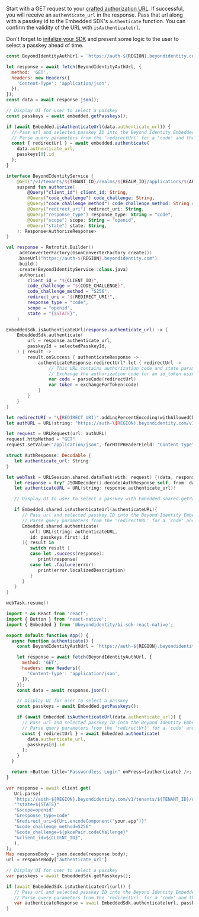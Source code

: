 
Start with a GET request to your [crafted authorization URL](#craft-your-authorization-request). If successful, you will receive an `authenticate_url` in the response. Pass that url along with a passkey id to the Embedded SDK's `authenticate` function. You can confirm the validity of the URL with `isAuthenticateUrl`.

Don't forget to [initalize your SDK](/docs/next/sdk-setup) and present some logic to the user to select a passkey ahead of time.

<Tabs groupId="authenticate-platform" queryString>

<TabItem value="javascript" label="Javascript">

```javascript
const BeyondIdentityAuthUrl = `https://auth-${REGION}.beyondidentity.com/v1/tenants/${TENANT_ID}/realms/${REALM_ID}/applications/${APPLICATION_ID}/authorize?response_type=code&client_id=${CLIENT_ID}&redirect_uri=${URI_ENCODED_REDIRECT_URI}&scope=openid&state=${STATE}&code_challenge_method=S256&code_challenge=${PKCE_CODE_CHALLENGE}`;

let response = await fetch(BeyondIdentityAuthUrl, {
  method: 'GET',
  headers: new Headers({
    'Content-Type': 'application/json',
  }),
});
const data = await response.json();

// Display UI for user to select a passkey
const passkeys = await embedded.getPasskeys();

if (await Embedded.isAuthenticateUrl(data.authenticate_url)) {
  // Pass url and selected passkey ID into the Beyond Identity Embedded SDK authenticate function
  // Parse query parameters from the 'redirectUrl' for a 'code' and then exchange that code for an access token in a server
  const { redirectUrl } = await embedded.authenticate(
    data.authenticate_url,
    passkeys[0].id
  );
}
```

</TabItem>

<TabItem value="kotlin" label="Kotlin">

```kotlin
interface BeyondIdentityService {
    @GET("/v1/tenants/${TENANT_ID}/realms/${REALM_ID}/applications/${APPLICATION_ID}/authorize")
    suspend fun authorize(
        @Query("client_id") client_id: String,
        @Query("code_challenge") code_challenge: String,
        @Query("code_challenge_method") code_challenge_method: String = "S256",
        @Query("redirect_uri") redirect_uri: String,
        @Query("response_type") response_type: String = "code",
        @Query("scope") scope: String = "openid",
        @Query("state") state: String,
    ): Response<AuthorizeResponse>
}

val response = Retrofit.Builder()
    .addConverterFactory(GsonConverterFactory.create())
    .baseUrl("https://auth-${REGION}.beyondidentity.com")
    .build()
    .create(BeyondIdentityService::class.java)
    .authorize(
        client_id = "${CLIENT_ID}",
        code_challenge = "${CODE_CHALLENGE}",
        code_challenge_method = "S256",
        redirect_uri = "${REDIRECT_URI}",
        response_type = "code",
        scope = "openid",
        state = "{$STATE}",
    )

EmbeddedSdk.isAuthenticateUrl(response.authenticate_url) -> {
    EmbeddedSdk.authenticate(
        url = response.authenticate_url,
        passkeyId = selectedPasskeyId,
    ) { result ->
        result.onSuccess { authenticateResponse ->
            authenticateResponse.redirectUrl?.let { redirectUrl ->
                // This URL contains authorization code and state parameters
                // Exchange the authorization code for an id_token using Beyond Identity's token endpoint.
                var code = parseCode(redirectUrl)
                var token = exchangeForToken(code)
            }
        }
    }
}
```

</TabItem>
<TabItem value="swift" label="Swift">

```swift
let redirectURI = "\(REDIRECT_URI)".addingPercentEncoding(withAllowedCharacters: .urlHostAllowed)!
let authURL = URL(string: "https://auth-\(REGION).beyondidentity.com/v1/tenants/\(TENANT_ID)/realms/\(REALM_ID)/applications/\(APPLICATION_ID)/authorize?response_type=code&client_id=\(CLIENT_ID)&redirect_uri=\(redirectURI)&scope=openid&state=\(STATE)")!

let request = URLRequest(url: authURL)
request.httpMethod = "GET"
request.setValue("application/json", forHTTPHeaderField: "Content-Type")

struct AuthResponse: Decodable {
   let authenticate_url: String
}

let webTask = URLSession.shared.dataTask(with: request) {(data, response, error) in
   let response = try? JSONDecoder().decode(AuthResponse.self, from: data)
   let authenticateURL = URL(string: response.authenticate_url)!

   // Display UI to user to select a passkey with Embedded.shared.getPasskeys()

   if Embedded.shared.isAuthenticateUrl(authenticateURL){
      // Pass url and selected passkey ID into the Beyond Identity Embedded SDK authenticate function
      // Parse query parameters from the 'redirectURL' for a 'code' and then exchange that code for an access token in a server
      Embedded.shared.authenticate(
         url: URL(string: authenticateURL,
         id: passkeys.first!.id
      ){ result in
         switch result {
         case let .success(response):
            print(response)
         case let .failure(error):
            print(error.localizedDescription)
         }
      }
   }
}

webTask.resume()
```

</TabItem>
<TabItem value="reactnative" label="React Native">

```javascript
import * as React from 'react';
import { Button } from 'react-native';
import { Embedded } from '@beyondidentity/bi-sdk-react-native';

export default function App() {
  async function authenticate() {
    const BeyondIdentityAuthUrl = `https://auth-${REGION}.beyondidentity.com/v1/tenants/${TENANT_ID}/realms/${REALM_ID}/applications/${APPLICATION_ID}/authorize?response_type=code&client_id=${CLIENT_ID}&redirect_uri=${URI_ENCODED_REDIRECT_URI}&scope=openid&state=${STATE}&code_challenge_method=S256&code_challenge=${PKCE_CODE_CHALLENGE}`;

    let response = await fetch(BeyondIdentityAuthUrl, {
      method: 'GET',
      headers: new Headers({
        'Content-Type': 'application/json',
      }),
    });
    const data = await response.json();

    // Display UI for user to select a passkey
    const passkeys = await Embedded.getPasskeys();

    if (await Embedded.isAuthenticateUrl(data.authenticate_url)) {
      // Pass url and selected passkey ID into the Beyond Identity Embedded SDK authenticate function
      // Parse query parameters from the 'redirectUrl' for a 'code' and then exchange that code for an access token in a server
      const { redirectUrl } = await Embedded.authenticate(
        data.authenticate_url,
        passkeys[0].id
      );
    }
  }

  return <Button title="Passwordless Login" onPress={authenticate} />;
}
```

</TabItem>
<TabItem value="flutter" label="Flutter">

```dart
var response = await client.get(
   Uri.parse(
   "https://auth-${REGION}.beyondidentity.com/v1/tenants/${TENANT_ID}/realms/${REALM_ID}/applications/${APPLICATION_ID}/authorize"
   "?state=${STATE}"
   "&scope=openid"
   "&response_type=code"
   "&redirect_uri=${Uri.encodeComponent("your.app")}"
   "&code_challenge_method=S256"
   "&code_challenge=${pkcePair.codeChallenge}"
   "&client_id=${CLIENT_ID}",
   ),
);
Map responseBody = json.decode(response.body);
url = responseBody['authenticate_url']

// Display UI for user to select a passkey
var passkeys = await EmbeddedSdk.getPasskeys();

if (await EmbeddedSdk.isAuthenticateUrl(url)) {
   // Pass url and selected passkey ID into the Beyond Identity Embedded SDK authenticate function
   // Parse query parameters from the 'redirectUrl' for a 'code' and then exchange that code for an access token in a server
   var authenticateResponse = await EmbeddedSdk.authenticate(url, passkeys.first.id);
}
```

</TabItem>
</Tabs>
